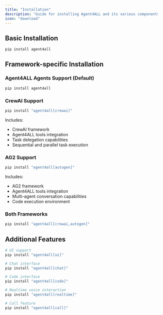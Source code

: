 ```yaml
---
title: "Installation"
description: "Guide for installing Agent4ALL and its various components including framework support and additional features"
icon: "download"
---
```


## Basic Installation
```bash
pip install agent4all
```

## Framework-specific Installation

### Agent4ALL Agents Support (Default)

```bash
pip install agent4all
``` 

### CrewAI Support
```bash
pip install "agent4all[crewai]"
```

Includes:
- CrewAI framework
- Agent4ALL tools integration
- Task delegation capabilities
- Sequential and parallel task execution

### AG2 Support
```bash
pip install "agent4all[autogen]"
```

Includes:
- AG2 framework
- Agent4ALL tools integration
- Multi-agent conversation capabilities
- Code execution environment

### Both Frameworks
```bash
pip install "agent4all[crewai,autogen]"
```

## Additional Features

```bash
# UI support
pip install "agent4all[ui]"

# Chat interface
pip install "agent4all[chat]"

# Code interface
pip install "agent4all[code]"

# Realtime voice interaction
pip install "agent4all[realtime]"

# Call feature
pip install "agent4all[call]"
```